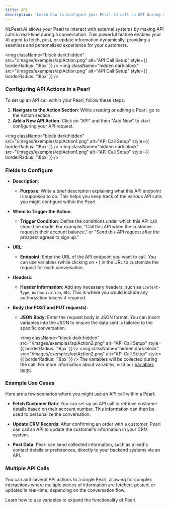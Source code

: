 ```yaml
---
title: API
description: 'Learn how to configure your Pearl to call an API during a live conversation.'
---
```


NLPearl.AI allows your Pearl to interact with external systems by making API calls in real-time during a conversation. This powerful feature enables your AI agent to fetch, post, or update information dynamically, providing a seamless and personalized experience for your customers.

<img
  className="block dark:hidden"
  src="/images/exemples/apiAction.png"
  alt="API Call Setup"
  style={{ borderRadius: '18px' }}
/>
<img
  className="hidden dark:block"
  src="/images/exemples/apiAction.png"
  alt="API Call Setup"
  style={{ borderRadius: '18px' }}
/>

### Configuring API Actions in a Pearl

To set up an API call within your Pearl, follow these steps:

1. **Navigate to the Action Section**: While creating or editing a Pearl, go to the Action section.
2. **Add a New API Action**: Click on "API" and then "Add New" to start configuring your API request.

<img
  className="block dark:hidden"
  src="/images/exemples/apiAction1.png"
  alt="API Call Setup"
  style={{ borderRadius: '18px' }}
/>
<img
  className="hidden dark:block"
  src="/images/exemples/apiAction1.png"
  alt="API Call Setup"
  style={{ borderRadius: '18px' }}
/>
### Fields to Configure

- **Description**: 
  - **Purpose**: Write a brief description explaining what this API endpoint is supposed to do. This helps you keep track of the various API calls you might configure within the Pearl.

- **When to Trigger the Action**: 
  - **Trigger Condition**: Define the conditions under which this API call should be made. For example, "Call this API when the customer requests their account balance," or "Send this API request after the prospect agrees to sign up."

- **URL**: 
  - **Endpoint**: Enter the URL of the API endpoint you want to call. You can use variables (while clicking on `+` ) in the URL to customize the request for each conversation.

- **Headers**: 
  - **Header Information**: Add any necessary headers, such as `Content-Type`, `Authorization`, etc. This is where you would include any authorization tokens if required.

- **Body (for POST and PUT requests)**: 
  - **JSON Body**: Enter the request body in JSON format. You can insert variables into the JSON to ensure the data sent is tailored to the specific conversation.


	<img
	  className="block dark:hidden"
	  src="/images/exemples/apiAction2.png"
	  alt="API Call Setup"
	  style={{ borderRadius: '18px' }}
	/>
	<img
	  className="hidden dark:block"
	  src="/images/exemples/apiAction2.png"
	  alt="API Call Setup"
	  style={{ borderRadius: '18px' }}
	/>
	The variables will be collected during the call. For more information about variables, visit our [Variables page](/pages/variables).

### Example Use Cases

Here are a few scenarios where you might use an API call within a Pearl:

- **Fetch Customer Data**: You can set up an API call to retrieve customer details based on their account number. This information can then be used to personalize the conversation.

- **Update CRM Records**: After confirming an order with a customer, Pearl can call an API to update the customer’s information in your CRM system.

- **Post Data**: Pearl can send collected information, such as a lead's contact details or preferences, directly to your backend systems via an API.

### Multiple API Calls

You can add several API actions to a single Pearl, allowing for complex interactions where multiple pieces of information are fetched, posted, or updated in real-time, depending on the conversation flow.

<CardGroup cols={1}>
  <Card
    title="Variables"
    icon="puzzle-piece"
    href="/pages/variables"
  >
    Learn how to use variables to expand the functionality of Pearl.
  </Card>
</CardGroup>